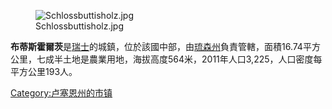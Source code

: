 [[Image:Schlossbuttisholz.jpg|right]]

'''布蒂斯霍爾茨'''是[[瑞士|瑞士]]的城鎮，位於該國中部，由[[琉森州|琉森州]]負責管轄，面積16.74平方公里，七成半土地是農業用地，海拔高度564米，2011年人口3,225，人口密度每平方公里193人。

{{Switzerland-geo-stub}}
[[Category:卢塞恩州的市镇|Category:卢塞恩州的市镇]]